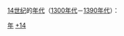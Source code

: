 {{Catnav|頁面分類|历史|歷史學|年代学|年代}}
{{Catnav|頁面分類|人文學科|歷史學|年代学|年代}}

[[14世纪|14世纪]]的[[年代|年代]]（[[1300年代|1300年代]]－[[1390年代|1390年代]]）：

{{世纪各年代导航}}

[[Category:14世纪|年]]
[[Category:年代|+14]]